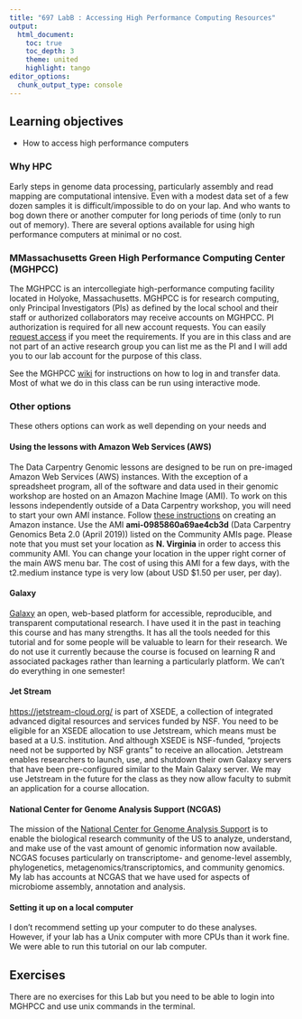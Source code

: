 ```yaml
---
title: "697 LabB : Accessing High Performance Computing Resources"
output:
  html_document:
    toc: true
    toc_depth: 3
    theme: united
    highlight: tango
editor_options: 
  chunk_output_type: console
---
```


## Learning objectives

- How to access high performance computers

### Why HPC

Early steps in genome data processing, particularly assembly and read mapping are computational intensive. Even with a modest data set of a few dozen samples it is difficult/impossible to do on your lap. And who wants to bog down there or another computer for long periods of time (only to run out of memory). There are several options available for using high performance computers at minimal or no cost.

### MMassachusetts Green High Performance Computing Center (MGHPCC) 

The MGHPCC is an intercollegiate high-performance computing facility located in Holyoke, Massachusetts. MGHPCC is for research computing, only Principal Investigators (PIs) as defined by the local school and their staff or authorized collaborators may receive accounts on MGHPCC. PI authorization is required for all new account requests. You can easily [request access](https://www.umassrc.org/hpc/index.php) if you meet the requirements. If you are in this class and are not part of an active research group you can list me as the PI and I will add you to our lab account for the purpose of this class.

See the MGHPCC [wiki](http://wiki.umassrc.org/wiki/index.php/Main_Page) for instructions on how to log in and transfer data. Most of what we do in this class can be run using interactive mode. 

### Other options

These others options can work as well depending on your needs and 

#### Using the lessons with Amazon Web Services (AWS)

The Data Carpentry Genomic lessons are designed to be run on pre-imaged Amazon Web Services (AWS) instances. With the exception of a spreadsheet program, all of the software and data used in their genomic workshop are hosted on an Amazon Machine Image (AMI). To work on this lessons independently outside of a Data Carpentry workshop, you will need to start your own AMI instance. Follow [these instructions](https://datacarpentry.org/genomics-workshop/AMI-setup/) on creating an Amazon instance. Use the AMI __ami-0985860a69ae4cb3d__ (Data Carpentry Genomics Beta 2.0 (April 2019)) listed on the Community AMIs page. Please note that you must set your location as __N. Virginia__ in order to access this community AMI. You can change your location in the upper right corner of the main AWS menu bar. The cost of using this AMI for a few days, with the t2.medium instance type is very low (about USD $1.50 per user, per day).

#### Galaxy

[Galaxy](https://galaxyproject.org/) an open, web-based platform for accessible, reproducible, and transparent computational research. I have used it in the past in teaching this course and has many strengths. It has all the tools needed for this tutorial and for some people will be valuable to learn for their research. We do not use it currently because the course is focused on learning R and associated packages rather than learning a particularly platform. We can't do everything in one semester!

#### Jet Stream

[https://jetstream-cloud.org/](Jetstream) is part of XSEDE, a collection of integrated advanced digital resources and services funded by NSF. You need to be eligible for an XSEDE allocation to use Jetstream, which means must be based at a U.S. institution. And although XSEDE is NSF-funded, "projects need not be supported by NSF grants" to receive an allocation. Jetstream enables researchers to launch, use, and shutdown their own Galaxy servers that have been pre-configured similar to the Main Galaxy server. We may use Jetstream in the future for the class as they now allow faculty to submit an application for a course allocation. 

#### National Center for Genome Analysis Support (NCGAS)

The mission of the [National Center for Genome Analysis Support](https://ncgas.org/) is to enable the biological research community of the US to analyze, understand, and make use of the vast amount of genomic information now available. NCGAS focuses particularly on transcriptome- and genome-level assembly, phylogenetics, metagenomics/transcriptomics, and community genomics. My lab has accounts at NCGAS that we have used for aspects of microbiome assembly, annotation and analysis. 

#### Setting it up on a local computer

I don't recommend setting up your computer to do these analyses. However, if your lab has a Unix computer with more CPUs than it work fine. We were able to run this tutorial on our lab computer.

## Exercises

There are no exercises for this Lab but you need to be able to login into MGHPCC and use unix commands in the terminal.
